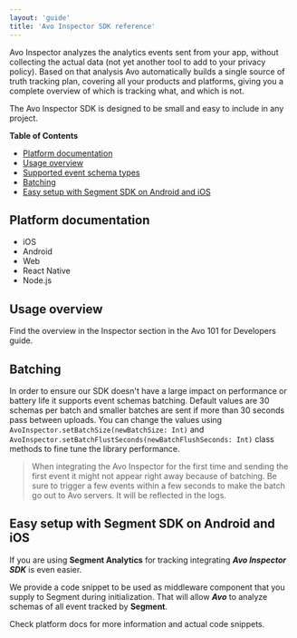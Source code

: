 ```yaml
---
layout: 'guide'
title: 'Avo Inspector SDK reference'
---
```



Avo Inspector analyzes the analytics events sent from your app, without collecting the actual data (not yet another tool to add to your privacy policy). Based on that analysis Avo automatically builds a single source of truth tracking plan, covering all your products and platforms, giving you a complete overview of which is tracking what, and which is not.

The Avo Inspector SDK is designed to be small and easy to include in any project.

**Table of Contents**

- <a href="#platform-docs">Platform documentation</a>
- <a href="#standalone-usage">Usage overview</a>
- <a href="#supported-types">Supported event schema types</a>
- <a href="#batching">Batching</a>
- <a href="#segment-middleware">
    Easy setup with Segment SDK on Android and iOS
  </a>

## <a name="platform-docs"></a> Platform documentation

- <Link passHref href="/implementation/inspector/sdk/ios">
    <a>iOS</a>
  </Link>
- <Link passHref href="/implementation/inspector/sdk/android">
    <a>Android</a>
  </Link>
- <Link passHref href="/implementation/inspector/sdk/web">
    <a>Web </a>
  </Link>
- <Link passHref href="/implementation/inspector/sdk/react-native">
    <a>React Native</a>
  </Link>
- <Link passHref href="/implementation/inspector/sdk/node">
    <a>Node.js</a>
  </Link>

## <a name="standalone-usage"></a> Usage overview

Find the overview in <Link passHref href="/implementation/devs-101#avo-inspector-sdk"><a>the Inspector section in the Avo 101 for Developers</a></Link> guide.

## <a name="batching"></a> Batching

In order to ensure our SDK doesn't have a large impact on performance or battery life it supports event schemas batching. Default values are 30 schemas per batch and smaller batches are sent if more than 30 seconds pass between uploads.
You can change the values using `AvoInspector.setBatchSize(newBatchSize: Int)` and `AvoInspector.setBatchFlustSeconds(newBatchFlushSeconds: Int)` class methods to fine tune the library performance.

> When integrating the Avo Inspector for the first time and sending the first event it might not appear right away because of batching. Be sure to trigger a few events within a few seconds to make the batch go out to Avo servers. It will be reflected in the logs.

## <a name="segment-middlewares"></a> Easy setup with Segment SDK on Android and iOS

If you are using **Segment Analytics** for tracking integrating **_Avo Inspector SDK_** is even easier.

We provide a code snippet to be used as middleware component that you supply to Segment during initialization. That will allow **_Avo_** to analyze schemas of all event tracked by **Segment**.

Check platform docs for more information and actual code snippets.
